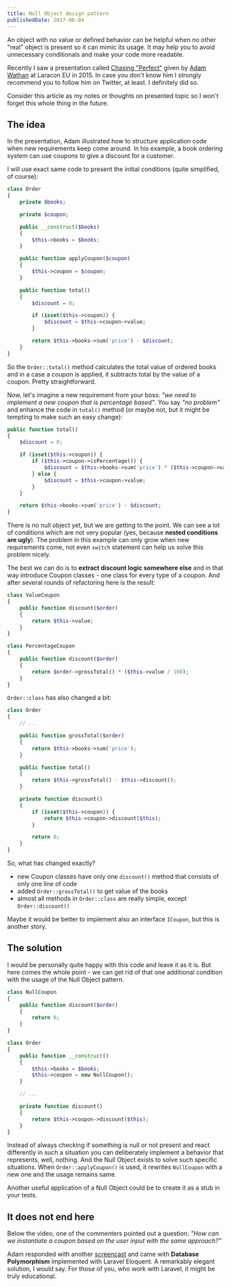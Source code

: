 ```yaml
---
title: Null Object design pattern
publishedDate: 2017-06-04
---
```


An object with no value or defined behavior can be helpful when no other "real" object is present so it can mimic its usage. It may help you to avoid unnecessary conditionals and make your code more readable.

Recently I saw a presentation called [Chasing "Perfect"](https://www.youtube.com/watch?v=5DVDewOReoY) given by [Adam Wathan](https://twitter.com/adamwathan) at Laracon EU in 2015. In case you don't know him I strongly recommend you to follow him on Twitter, at least. I definitely did so.

Consider this article as my notes or thoughts on presented topic so I won't forget this whole thing in the future.

## The idea

In the presentation, Adam illustrated how to structure application code when new requirements keep come around. In his example, a book ordering system can use coupons to give a discount for a customer.

I will use exact same code to present the initial conditions (quite simplified, of course):

```php
class Order
{
    private $books;

    private $coupon;

    public __construct($books)
    {
        $this->books = $books;
    }

    public function applyCoupon($coupon)
    {
        $this->coupon = $coupon;
    }

    public function total()
    {
        $discount = 0;

        if (isset($this->coupon)) {
            $discount = $this->coupon->value;
        }

        return $this->books->sum('price') - $discount;
    }
}
```

So the `Order::total()` method calculates the total value of ordered books and in a case a coupon is applied, it subtracts total by the value of a coupon. Pretty straightforward.

Now, let's imagine a new requirement from your boss: _"we need to implement a new coupon that is percentage based"_. You say _"no problem"_ and enhance the code in `total()` method (or maybe not, but it might be tempting to make such an easy change):

```php
public function total()
{
    $discount = 0;

    if (isset($this->coupon)) {
        if ($this->coupon->isPercentage()) {
            $discount = $this->books->sum('price') * ($this->coupon->value / 100);
        } else {
            $discount = $this->coupon->value;
        }
    }

    return $this->books->sum('price') - $discount;
}
```

There is no null object yet, but we are getting to the point. We can see a lot of conditions which are not very popular (yes, because **nested conditions are ugly**). The problem in this example can only grow when new requirements come, not even `switch` statement can help us solve this problem nicely.

The best we can do is to **extract discount logic somewhere else** and in that way introduce Coupon classes - one class for every type of a coupon. And after several rounds of refactoring here is the result:

```php
class ValueCoupon
{
    public function discount($order)
    {
        return $this->value;
    }
}

class PercentageCoupon
{
    public function discount($order)
    {
        return $order->grossTotal() * ($this->value / 100);
    }
}
```

`Order::class` has also changed a bit:

```php
class Order
{
    // ...

    public function grossTotal($order)
    {
        return $this->books->sum('price');
    }

    public function total()
    {
        return $this->grossTotal() - $this->discount();
    }

    private function discount()
    {
        if (isset($this->coupon)) {
            return $this->coupon->discount($this);
        }

        return 0;
    }
}
```

So, what has changed exactly?

- new Coupon classes have only one `discount()` method that consists of only one line of code
- added `Order::grossTotal()` to get value of the books
- almost all methods in `Order::class` are really simple, except `Order::discount()`

<Tip>

Maybe it would be better to implement also an interface `ICoupon`, but this is another story.

</Tip>

## The solution

I would be personally quite happy with this code and leave it as it is. But here comes the whole point - we can get rid of that one additional condition with the usage of the Null Object pattern.

```php
class NullCoupon
{
    public function discount($order)
    {
        return 0;
    }
}

class Order
{
    public function __construct()
    {
        $this->books = $books;
        $this->coupon = new NullCoupon();
    }

    // ...

    private function discount()
    {
        return $this->coupon->discount($this);
    }
}
```

Instead of always checking if something is null or not present and react differently in such a situation you can deliberately implement a behavior that represents, well, nothing. And the Null Object exists to solve such specific situations. When `Order::applyCoupon()` is used, it rewrites `NullCoupon` with a new one and the usage remains same.

Another useful application of a Null Object could be to create it as a stub in your tests.

## It does not end here

Below the video, one of the commenters pointed out a question: _"How can we instantiate a coupon based on the user input with the same approach?"_

Adam responded with another [screencast](https://adamwathan.me/2015/09/03/pushing-polymorphism-to-the-database/) and came with **Database Polymorphism** implemented with Laravel Eloquent. A remarkably elegant solution, I would say. For those of you, who work with Laravel, it might be truly educational.
